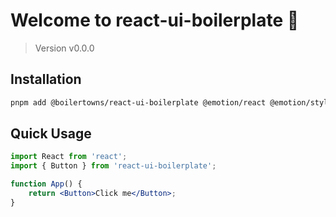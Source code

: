 
<Meta title="Overview/Introduction" />

# Welcome to react-ui-boilerplate 🎉

> Version v0.0.0

## Installation

```sh
pnpm add @boilertowns/react-ui-boilerplate @emotion/react @emotion/styled
```

## Quick Usage

```jsx
import React from 'react';
import { Button } from 'react-ui-boilerplate';

function App() {
	return <Button>Click me</Button>;
}
```
